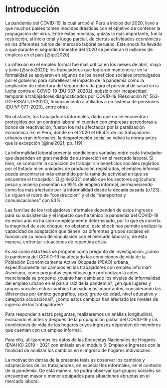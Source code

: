 # Introducción {.unnumbered}

La pandemia del COVID-19, la cual arribó al Perú a inicios del 2020, llevó a que muchos países tomen medidas drásticas con el objetivo de contener la propagación del virus. Entre estas medidas, quizás la más importante, fue la restricción, al inicio total y luego parcial, de ciertas actividades económicas en los diferentes rubros del mercado laboral peruano. Este shock ha llevado a que durante el segundo trimestre del 2020 se perdieran 6 millones de empleos en el país [@ipe2020].

La inflexión en el empleo formal fue más crítica en los meses de abril, mayo y junio [@soto2020]; los trabajadores que lograron mantenerse en la formalidad se apoyaron en algunos de los beneficios sociales promulgados por el gobierno para sobrellevar el impacto de la pandemia como la ampliación de cobertura del seguro de vida para el personal de salud en la lucha contra el COVID-19 (DU 037-20202), subsidio por incapacidad temporal a trabajadores diagnosticados por COVID-19 (Resolución N° 563-GG-ESSALUD-2020), financiamiento a afiliados a un sistema de pensiones (DU N° 077-2020), entre otras.

No obstante, los trabajadores informales, dado que no se encuentran protegidos por un contrato laboral ni cuentan con empresas acreedoras a bonos de reactivación, fueron los más afectados por la paralización económica. En el Perú, donde en el 2020 el 68,4% de los trabajadores urbanos eran informales, la desprotección social se volvió la norma antes que la excepción [@inei2021, pp. 119].

La informalidad laboral presenta condiciones variadas entre cada trabajador que dependen en gran medida de su inserción en el mercado laboral. Si bien, se comparte la condición de trabajar sin beneficios sociales reglados por el Estado ni en unidades de producción registradas, el empleo informal puede encontrarse más extendido por la rama de actividad en que se encuentre el trabajador. El @inei2021 detalló que los sectores agricultura, pesca y minería presentan un 95% de empleo informal, permaneciendo como los más afectado por la informalidad desde la década pasada (p.123). Le siguen el rubro de "construcción" y el de "transportes y comunicaciones" con 83%.

Las familias de los trabajadores informales dependen de estos ingresos para su subsistencia y el impacto que ha tenido la pandemia del COVID-19 en estos aún no ha sido completamente determinado, por lo que es incierta la magnitud de este choque; no obstante, este shock nos permite analizar la capacidad de adaptación que tienen los diferentes grupos sociales en función de su modo de vinculación con el mercado laboral y, de esta manera, enfrentar situaciones de repentina crisis.

Es así como esta tesis se propone como pregunta de investigación: ¿cómo la pandemia del COVID-19 ha afectado las condiciones de vida de la Población Económicamente Activa Ocupada (PEAO) urbana, específicamente los cambios en los trabajadores con empleo informal? Asimismo, como preguntas específicas que profundizan la antes mencionada se propone: ¿cuánto han cambiado los niveles de informalidad del empleo urbano en el país a raíz de la pandemia?, ¿en qué lugares y grupos sociales estos cambios han sido más importantes, considerando las diferencias por ámbito geográfico, sexo, grupo de edad, nivel educativo y categoría ocupacional?, ¿cómo estos cambios han afectado los niveles de ingreso de los trabajadores?

Para responder a estas preguntas, realizaremos un análisis longitudinal, evaluando el antes y después de la propagación global del COVID-19 y las condiciones de vida de los hogares cuyos ingresos dependen de miembros que cuentan con un empleo informal.

Para ello, utilizaremos los datos de las Encuestas Nacionales de Hogares (ENAHO) 2019 -- 2021 con énfasis en el módulo 5: Empleo e Ingresos con la finalidad de analizar los cambios en el ingreso de hogares individuales.

La motivación detrás de la presente tesis es observar los cambios y adaptaciones de los trabajadores, en especial los informales, en el contexto de la pandemia. De esta manera, se podrá observar qué grupos sociales se encuentran mayor o menor equipados para situaciones abruptas en el mercado laboral.
